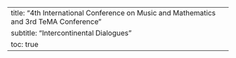 ---
title: "4th International Conference on Music and Mathematics and 3rd TeMA Conference"
subtitle: "Intercontinental Dialogues"
toc: true
---